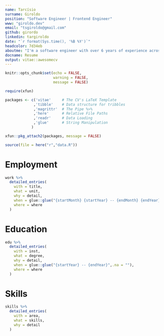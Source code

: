 ```yaml
---
name: Tarcísio
surname: Giroldo
position: "Software Engineer | Frontend Engineer"
www: "giroldo.dev"
email: "tsgiroldo@gmail.com"
github: girordo
linkedin: targiroldo
date: "`r format(Sys.time(), '%B %Y')`"
headcolor: 7d34eb
aboutme: "I'm a software engineer with over 6 years of experience across several types of business. Focused on React and it's ecosystem. Experienced in unit testing, React rewriting and refactoring apps and frontend performance. I'm also like to study new techs like Rust and Elixir. In my free time I like to spent time with my dog, family and friends"
docname: Resume
output: vitae::awesomecv
---
```


```r
knitr::opts_chunk$set(echo = FALSE,
                      warning = FALSE,
                      message = FALSE)

require(xfun)

packages <- c('vitae'     # The CV's LaTeX Template
             ,'tibble'    # Data structure for tribbles
             ,'magrittr'  # The Pipe %>%
             ,'here'      # Relative File Paths
             ,'readr'     # Data Loading
             ,'glue'      # String Manipulation
            )

xfun::pkg_attach2(packages, message = FALSE)

source(file = here("r","data.R"))

```

# Employment

```r

work %>%
  detailed_entries(
    with = title,
    what = unit,
    why = detail,
    when = glue::glue("{startMonth} {startYear} -- {endMonth} {endYear}",.na = ""),
    where = where
  )

```

# Education

```r

edu %>%
  detailed_entries(
    with = inst,
    what = degree,
    why = detail,
    when = glue::glue("{startYear} -- {endYear}",.na = ""),
    where = where
  )

```

\pagebreak

# Skills

```r

skills %>%
  detailed_entries(
    with = area,
    what = skills,
    why = detail
  )

```